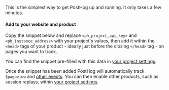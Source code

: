 
This is the simplest way to get PostHog up and running. It only takes a few minutes.

#### Add to your website and product

Copy the snippet below and replace `<ph_project_api_key>` and `<ph_instance_address>` with your project's values, then add it within the `<head>` tags of your product - ideally just before the closing `</head>` tag - on pages you want to track. 

You can find the snippet pre-filled with this data in [your project settings](https://app.posthog.com/project/settings).

<Snippet />

Once the snippet has been added PostHog will automatically track `$pageview` and [other events](/docs/data/autocapture). You can then enable other products, such as session replays, within [your project settings](https://app.posthog.com/project/settings). 



